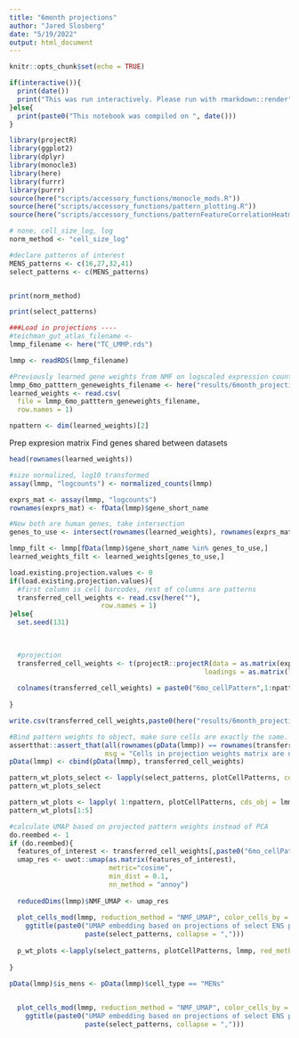 ```yaml
---
title: "6month projections"
author: "Jared Slosberg"
date: "5/19/2022"
output: html_document
---
```


```r
knitr::opts_chunk$set(echo = TRUE)
```


```r

if(interactive()){
  print(date())
  print("This was run interactively. Please run with rmarkdown::render")
}else{
  print(paste0("This notebook was compiled on ", date()))
}
```


```r
library(projectR)
library(ggplot2)
library(dplyr)
library(monocle3)
library(here)
library(furrr)
library(purrr)
source(here("scripts/accessory_functions/monocle_mods.R"))
source(here("scripts/accessory_functions/pattern_plotting.R"))
source(here("scripts/accessory_functions/patternFeatureCorrelationHeatmap.R"))


```


```r

# none, cell_size_log, log
norm_method <- "cell_size_log"

#declare patterns of interest
MENS_patterns <- c(16,27,32,41)
select_patterns <- c(MENS_patterns)


print(norm_method)

print(select_patterns)

###Load in projections ----
#teichman_gut_atlas_filename <- 
lmmp_filename <- here("TC_LMMP.rds")

lmmp <- readRDS(lmmp_filename)

#Previously learned gene weights from NMF on logscaled expression counts
lmmp_6mo_patttern_geneweights_filename <- here("results/6month_projection_weights/pattern_gene_weights.csv")
learned_weights <- read.csv(
  file = lmmp_6mo_patttern_geneweights_filename,
  row.names = 1)

npattern <- dim(learned_weights)[2]

```

Prep expresion matrix Find genes shared between datasets
```r

head(rownames(learned_weights))

#size normalized, log10 transformed
assay(lmmp, "logcounts") <- normalized_counts(lmmp)

exprs_mat <- assay(lmmp, "logcounts")
rownames(exprs_mat) <- fData(lmmp)$gene_short_name

#Now both are human genes, take intersection
genes_to_use <- intersect(rownames(learned_weights), rownames(exprs_mat))

lmmp_filt <- lmmp[fData(lmmp)$gene_short_name %in% genes_to_use,]
learned_weights_filt <- learned_weights[genes_to_use,]
```



```r
load.existing.projection.values <- 0
if(load.existing.projection.values){
  #first column is cell barcodes, rest of columns are patterns
  transferred_cell_weights <- read.csv(here(""),
                       row.names = 1)
}else{
  set.seed(131)
  

  
  #projection
  transferred_cell_weights <- t(projectR::projectR(data = as.matrix(exprs_mat),
                                                 loadings = as.matrix(learned_weights_filt)))
    
  colnames(transferred_cell_weights) = paste0("6mo_cellPattern",1:npattern)
    
}

write.csv(transferred_cell_weights,paste0(here("results/6month_projection_weights/tc_in_6mo_LMMP_old_patterns.csv")),quote = F, row.names = T)


```

```r

#Bind pattern weights to object, make sure cells are exactly the same. Could left_merge but pData not being a true data.frame is an issue
assertthat::assert_that(all(rownames(pData(lmmp)) == rownames(transferred_cell_weights)),
                        msg = "Cells in projection weights matrix are not the same as cells in cds object")
pData(lmmp) <- cbind(pData(lmmp), transferred_cell_weights)

pattern_wt_plots_select <- lapply(select_patterns, plotCellPatterns, cds_obj = lmmp, do.clip = c(0.01,0.99), pattern_prefix = "6mo_cellPattern")
pattern_wt_plots_select

pattern_wt_plots <- lapply( 1:npattern, plotCellPatterns, cds_obj = lmmp, do.clip = c(0.01,0.99), pattern_prefix = "6mo_cellPattern")
pattern_wt_plots[1:5]
```

```r
#calculate UMAP based on projected pattern weights instead of PCA
do.reembed <- 1
if (do.reembed){
  features_of_interest <- transferred_cell_weights[,paste0("6mo_cellPattern",select_patterns)]
  umap_res <- uwot::umap(as.matrix(features_of_interest),
                         metric="cosine",
                         min_dist = 0.1,
                         nn_method = "annoy")
  
  reducedDims(lmmp)$NMF_UMAP <- umap_res
  
  plot_cells_mod(lmmp, reduction_method = "NMF_UMAP", color_cells_by = "cell_type", label_cell_groups = F) + 
    ggtitle(paste0("UMAP embedding based on projections of select ENS patterns: ", 
                   paste(select_patterns, collapse = ",")))
  
  p_wt_plots <-lapply(select_patterns, plotCellPatterns, lmmp, red_method = "NMF_UMAP", do.clip = c(0.01,0.99), pattern_prefix = "6mo_cellPattern")
  
}      

pData(lmmp)$is_mens <- pData(lmmp)$cell_type == "MENs"

  
  plot_cells_mod(lmmp, reduction_method = "NMF_UMAP", color_cells_by = "is_mens", label_cell_groups = F) + 
    ggtitle(paste0("UMAP embedding based on projections of select ENS patterns: ", 
                   paste(select_patterns, collapse = ",")))

```



